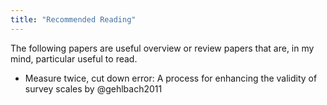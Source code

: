 ```yaml
---
title: "Recommended Reading"
---
```


The following papers are useful overview or review papers that are, in my mind, particular useful to read.

-   Measure twice, cut down error: A process for enhancing the validity of survey scales by @gehlbach2011
